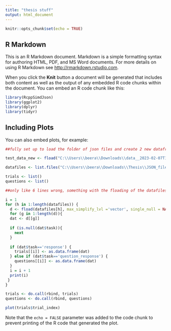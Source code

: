 ---
title: "thesis stuff"
output: html_document
---

```{r setup, include=FALSE}
knitr::opts_chunk$set(echo = TRUE)
```

## R Markdown

This is an R Markdown document. Markdown is a simple formatting syntax for authoring HTML, PDF, and MS Word documents. For more details on using R Markdown see <http://rmarkdown.rstudio.com>.

When you click the **Knit** button a document will be generated that includes both content as well as the output of any embedded R code chunks within the document. You can embed an R code chunk like this:

```{r}
library(RcppSimdJson)
library(ggplot2)
library(dplyr)
library(tidyr)
```

## Including Plots

You can also embed plots, for example:

```{r}

##fully set up to load the folder of json files and create 2 new dataframes for questions and trials portion of experiment

test_data_new <- fload("C:\\Users\\beera\\Downloads\\data__2023-02-07T17_07_36.543Z_.json", max_simplify_lvl = "vector")

datafiles <- list.files("C:\\Users\\beera\\Downloads\\Thesis\\JSON_files", pattern='*.json', full.names = TRUE)

trials <- list()
questions <- list()

##only like 6 lines wrong, something with the floading of the datafiles, it shouldn't be datafiles there, alex says structure and ordering is wrong 

i = 1
for (h in 1:length(datafiles)) {
  d <- fload(datafiles[h], max_simplify_lvl ='vector', single_null = NA, empty_array=NA, empty_object=NA)
  for (g in 1:length(d)){
  dat <- d[[g]]
  
  if (is.null(dat$task)){
    next
  }
  
  if (dat$task=='response') {
    trials[[i]] <- as.data.frame(dat)
  } else if (dat$task=='question_response') {
    questions[[i]] <- as.data.frame(dat)
  }
  i = i + 1
  print(i)
 }
}

trials <- do.call(rbind, trials)
questions <- do.call(rbind, questions)

plot(trials$trial_index)

```

Note that the `echo = FALSE` parameter was added to the code chunk to prevent printing of the R code that generated the plot.
